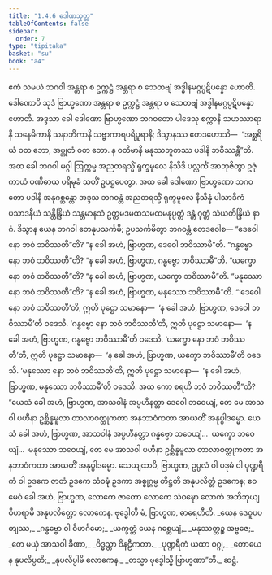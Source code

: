 ```yaml
---
title: "1.4.6 ဒေါဏသုတ္တ"
tableOfContents: false
sidebar:
  order: 7
type: "tipitaka"
basket: "su"
book: "a4"
---
```



<DynamicBreadcrumb />

<Division number="36" book="a4">

<Paragraph number="247" book="a4">
ဧကံ သမယံ ဘဂဝါ အန္တရာ စ ဥက္ကဋ္ဌံ အန္တရာ စ သေတဗျံ အဒ္ဓါနမဂ္ဂပ္ပဋိပန္နော ဟောတိ. ဒေါဏောပိ သုဒံ ဗြာဟ္မဏော အန္တရာ စ ဥက္ကဋ္ဌံ အန္တရာ စ သေတဗျံ အဒ္ဓါနမဂ္ဂပ္ပဋိပန္နော ဟောတိ. အဒ္ဒသာ ခေါ ဒေါဏော ဗြာဟ္မဏော ဘဂဝတော ပါဒေသု စက္ကာနိ သဟဿာရာနိ သနေမိကာနိ သနာဘိကာနိ သဗ္ဗာကာရပရိပူရာနိ; ဒိသွာနဿ ဧတဒဟောသိ—  “အစ္ဆရိယံ ဝတ ဘော, အဗ္ဘုတံ ဝတ ဘော. န ဝတိမာနိ မနုဿဘူတဿ ပဒါနိ ဘဝိဿန္တီ”တိ. အထ ခေါ ဘဂဝါ မဂ္ဂါ ဩက္ကမ္မ အညတရသ္မိံ ရုက္ခမူလေ နိသီဒိ ပလ္လင်္ကံ အာဘုဇိတွာ ဥဇုံ ကာယံ ပဏိဓာယ ပရိမုခံ သတိံ ဥပဋ္ဌပေတွာ. အထ ခေါ ဒေါဏော ဗြာဟ္မဏော ဘဂဝတော ပဒါနိ အနုဂစ္ဆန္တော အဒ္ဒသ ဘဂဝန္တံ အညတရသ္မိံ ရုက္ခမူလေ နိသိန္နံ ပါသာဒိကံ ပသာဒနီယံ သန္တိန္ဒြိယံ သန္တမာနသံ ဥတ္တမဒမထသမထမနုပ္ပတ္တံ ဒန္တံ ဂုတ္တံ သံယတိန္ဒြိယံ နာဂံ. ဒိသွာန ယေန ဘဂဝါ တေနုပသင်္ကမိ; ဥပသင်္ကမိတွာ ဘဂဝန္တံ ဧတဒဝေါစ—
</Paragraph>

<Paragraph number="248" book="a4">
“ဒေဝေါ နော ဘဝံ ဘဝိဿတီ”တိ? “န ခေါ အဟံ, ဗြာဟ္မဏ, ဒေဝေါ ဘဝိဿာမီ”တိ. “ဂန္ဓဗ္ဗော နော ဘဝံ ဘဝိဿတီ”တိ? “န ခေါ အဟံ, ဗြာဟ္မဏ, ဂန္ဓဗ္ဗော ဘဝိဿာမီ”တိ. “ယက္ခော နော ဘဝံ ဘဝိဿတီ”တိ? “န ခေါ အဟံ, ဗြာဟ္မဏ, ယက္ခော ဘဝိဿာမီ”တိ. “မနုဿော နော ဘဝံ ဘဝိဿတီ”တိ? “န ခေါ အဟံ, ဗြာဟ္မဏ, မနုဿော ဘဝိဿာမီ”တိ.
</Paragraph>

<Paragraph number="249" book="a4">
“‘ဒေဝေါ နော ဘဝံ ဘဝိဿတီ’တိ, ဣတိ ပုဋ္ဌော သမာနော—  ‘န ခေါ အဟံ, ဗြာဟ္မဏ, ဒေဝေါ ဘဝိဿာမီ’တိ ဝဒေသိ. ‘ဂန္ဓဗ္ဗော နော ဘဝံ ဘဝိဿတီ’တိ, ဣတိ ပုဋ္ဌော သမာနော—  ‘န ခေါ အဟံ, ဗြာဟ္မဏ, ဂန္ဓဗ္ဗော ဘဝိဿာမီ’တိ ဝဒေသိ. ‘ယက္ခော နော ဘဝံ ဘဝိဿတီ’တိ, ဣတိ ပုဋ္ဌော သမာနော—  ‘န ခေါ အဟံ, ဗြာဟ္မဏ, ယက္ခော ဘဝိဿာမီ’တိ ဝဒေသိ. ‘မနုဿော နော ဘဝံ ဘဝိဿတီ’တိ, ဣတိ ပုဋ္ဌော သမာနော—  ‘န ခေါ အဟံ, ဗြာဟ္မဏ, မနုဿော ဘဝိဿာမီ’တိ ဝဒေသိ. အထ ကော စရဟိ ဘဝံ ဘဝိဿတီ”တိ?
</Paragraph>

<Paragraph number="250" book="a4">
“ယေသံ ခေါ အဟံ, ဗြာဟ္မဏ, အာသဝါနံ အပ္ပဟီနတ္တာ ဒေဝေါ ဘဝေယျံ, တေ မေ အာသဝါ ပဟီနာ ဥစ္ဆိန္နမူလာ တာလာဝတ္ထုကတာ အနဘာဝံကတာ အာယတိံ အနုပ္ပါဒဓမ္မာ. ယေသံ ခေါ အဟံ, ဗြာဟ္မဏ, အာသဝါနံ အပ္ပဟီနတ္တာ ဂန္ဓဗ္ဗော ဘဝေယျံ…  ယက္ခော ဘဝေယျံ…  မနုဿော ဘဝေယျံ, တေ မေ အာသဝါ ပဟီနာ ဥစ္ဆိန္နမူလာ တာလာဝတ္ထုကတာ အနဘာဝံကတာ အာယတိံ အနုပ္ပါဒဓမ္မာ. သေယျထာပိ, ဗြာဟ္မဏ, ဥပ္ပလံ ဝါ ပဒုမံ ဝါ ပုဏ္ဍရီကံ ဝါ ဥဒကေ ဇာတံ ဥဒကေ သံဝဍ္ဎံ ဥဒကာ အစ္စုဂ္ဂမ္မ တိဋ္ဌတိ အနုပလိတ္တံ ဥဒကေန; ဧဝမေဝံ ခေါ အဟံ, ဗြာဟ္မဏ, လောကေ ဇာတော လောကေ သံဝဍ္ဎော လောကံ အဘိဘုယျ ဝိဟရာမိ အနုပလိတ္တော လောကေန. ဗုဒ္ဓေါတိ မံ, ဗြာဟ္မဏ, ဓာရေဟီတိ.
</Paragraph>

<Paragraph number="251" type="verses" book="a4">
_ယေန ဒေဝူပပတျဿ,_  
_ဂန္ဓဗ္ဗော ဝါ ဝိဟင်္ဂမော;_  
_ယက္ခတ္တံ ယေန ဂစ္ဆေယျံ,_  
_မနုဿတ္တဉ္စ အဗ္ဗဇေ;_  
_တေ မယှံ အာသဝါ ခီဏာ,_  
_ဝိဒ္ဓသ္တာ ဝိနဠီကတာ._  

</Paragraph>

<Paragraph number="252" type="verses" book="a4">
_ပုဏ္ဍရီကံ ယထာ ဝဂ္ဂု,_  
_တောယေန နုပလိပ္ပတိ;_  
_နုပလိပ္ပါမိ လောကေန,_  
_တသ္မာ ဗုဒ္ဓေါသ္မိ ဗြာဟ္မဏာ”တိ._  


</Paragraph>
</Division>

<Paragraph number="253" type="center" book="a4">
ဆဋ္ဌံ.
</Paragraph>